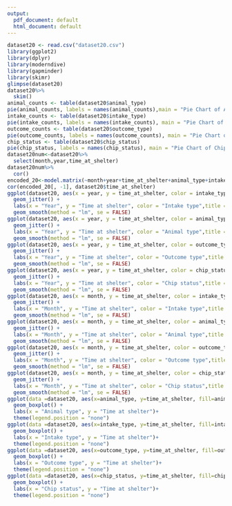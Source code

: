 ```yaml
---
output:
  pdf_document: default
  html_document: default
---
```

```r
dataset20 <- read.csv("dataset20.csv")
library(ggplot2) 
library(dplyr) 
library(moderndive) 
library(gapminder) 
library(skimr) 
glimpse(dataset20) 
dataset20%>%
  skim()
animal_counts <- table(dataset20$animal_type)
pie(animal_counts, labels = names(animal_counts),main = "Pie Chart of Animal Type")
intake_counts <- table(dataset20$intake_type)
pie(intake_counts, labels = names(intake_counts), main = "Pie Chart of Intake Type")
outcome_counts <- table(dataset20$outcome_type)
pie(outcome_counts, labels = names(outcome_counts), main = "Pie Chart of Outcome Type")
chip_status <- table(dataset20$chip_status)
pie(chip_status, labels = names(chip_status), main = "Pie Chart of Chip Status")
dataset20num<-dataset20%>% 
  select(month,year,time_at_shelter) 
dataset20num%>% 
  cor() 
encoded_20<-model.matrix(~month+year+time_at_shelter+animal_type+intake_type+outcome_type+chip_status,data=dataset20)
cor(encoded_20[, -1], dataset20$time_at_shelter)
ggplot(dataset20, aes(x = year, y = time_at_shelter, color = intake_type)) + 
  geom_jitter() + 
  labs(x = "Year", y = "Time at shelter", color = "Intake type",title = "Relationship between year and Time at shelter in defferent intake type") + 
  geom_smooth(method = "lm", se = FALSE) 
ggplot(dataset20, aes(x = year, y = time_at_shelter, color = animal_type)) + 
  geom_jitter() + 
  labs(x = "Year", y = "Time at shelter", color = "Animal type",title = "Relationship between year and Time at shelter in defferent animal type") + 
  geom_smooth(method = "lm", se = FALSE)
ggplot(dataset20, aes(x = year, y = time_at_shelter, color = outcome_type)) + 
  geom_jitter() + 
  labs(x = "Year", y = "Time at shelter", color = "Outcome type",title = "Relationship between year and Time at shelter in defferent outcome type") + 
  geom_smooth(method = "lm", se = FALSE)
ggplot(dataset20, aes(x = year, y = time_at_shelter, color = chip_status)) + 
  geom_jitter() + 
  labs(x = "Year", y = "Time at shelter", color = "Chip status",title = "Relationship between year and Time at shelter in defferent chip status") + 
  geom_smooth(method = "lm", se = FALSE)
ggplot(dataset20, aes(x = month, y = time_at_shelter, color = intake_type)) + 
  geom_jitter() + 
  labs(x = "Month", y = "Time at shelter", color = "Intake type",title = "Relationship between month and Time at shelter in defferent intake type") + 
  geom_smooth(method = "lm", se = FALSE) 
ggplot(dataset20, aes(x = month, y = time_at_shelter, color = animal_type)) + 
  geom_jitter() + 
  labs(x = "Month", y = "Time at shelter", color = "Animal type",title = "Relationship between month and Time at shelter in defferent animal type") + 
  geom_smooth(method = "lm", se = FALSE)
ggplot(dataset20, aes(x = month, y = time_at_shelter, color = outcome_type)) + 
  geom_jitter() + 
  labs(x = "Month", y = "Time at shelter", color = "Outcome type",title = "Relationship between month and Time at shelter in defferent outcome type") + 
  geom_smooth(method = "lm", se = FALSE)
ggplot(dataset20, aes(x = month, y = time_at_shelter, color = chip_status)) + 
  geom_jitter() + 
  labs(x = "Month", y = "Time at shelter", color = "Chip status",title = "Relationship between month and Time at shelter in defferent chip status") + 
  geom_smooth(method = "lm", se = FALSE)
ggplot(data =dataset20, aes(x=animal_type, y=time_at_shelter, fill=animal_type)) +
  geom_boxplot() +
  labs(x = "Animal type", y = "Time at shelter")+ 
  theme(legend.position = "none")
ggplot(data =dataset20, aes(x=intake_type, y=time_at_shelter, fill=intake_type)) +
  geom_boxplot() +
  labs(x = "Intake type", y = "Time at shelter")+ 
  theme(legend.position = "none")
ggplot(data =dataset20, aes(x=outcome_type, y=time_at_shelter, fill=outcome_type)) +
  geom_boxplot() +
  labs(x = "Outcome type", y = "Time at shelter")+ 
  theme(legend.position = "none")
ggplot(data =dataset20, aes(x=chip_status, y=time_at_shelter, fill=chip_status)) +
  geom_boxplot() +
  labs(x = "Chip status", y = "Time at shelter")+ 
  theme(legend.position = "none")
```
